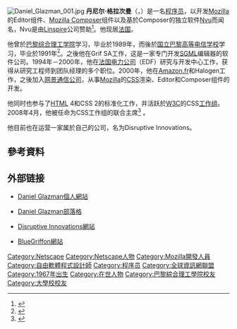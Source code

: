 {{noteTA
|G1=IT
}}

[[File:Daniel_Glazman_001.jpg|thumb]]
'''丹尼尔·格拉次曼'''（{{lang-en|'''Daniel Glazman'''}}，{{bd|1967年||||}}）是一名[[程序员|程序员]]，以开发[[Mozilla|Mozilla]]的Editor组件、[[Mozilla_Composer|Mozilla Composer]]组件以及基於Composer的独立软件[[Nvu|Nvu]]而闻名，Nvu是由[[Linspire|Linspire]]公司赞助<ref>{{Cite web |url=http://www.mozillazine.org/talkback.html?article=3912 |title=MozillaZine - Lindows.com Announces Mozilla-Based Nvu Web Publishing Software |accessdate=2014-12-13 |archive-date=2018-10-15 |archive-url=https://web.archive.org/web/20181015050948/http://www.mozillazine.org/talkback.html?article=3912 |dead-url=no }}</ref>。他现居[[法国|法国]]。

他曾於[[巴黎综合理工学院|巴黎综合理工学院]]学习，毕业於1989年，而後於[[国立巴黎高等电信学校|国立巴黎高等电信学校]]学习，毕业於1991年<ref>{{Cite web |url=http://www.glazman.org/CV_enDanielGlazman.html |title=CV Daniel Glazman |accessdate=2014-12-13 |archive-date=2019-09-11 |archive-url=https://web.archive.org/web/20190911181306/http://www.glazman.org/CV_enDanielGlazman.html |dead-url=no }}</ref>。之後他在Grif SA工作，这是一家专门开发[[SGML|SGML]]编辑器的软件公司。1994年－2000年，他在[[法国电力公司|法国电力公司]]（EDF）研究与开发中心工作，获得从研究工程师到团队经理的多个职位。2000年，他在[[Amazon.com|Amazon.fr]]和Halogen工作，之後加入[[網景|网景通信公司]]，从事[[Mozilla|Mozilla]]的[[CSS|CSS]]渲染、Editor和Composer组件的开发。

他同时也参与了[[HTML|HTML]] 4和CSS 2的标准化工作，并活跃於[[W3C|W3C]]的CSS[[工作组|工作组]]。2008年4月，他被任命为CSS工作组的联合主席<ref>{{Cite web |url=http://www.w3.org/blog/CSS/2008/04/04/resolutions_17 |title=Working Group Operations, Communication, and Charter |accessdate=2014-12-13 |archive-date=2008-04-08 |archive-url=https://web.archive.org/web/20080408012832/http://www.w3.org/blog/CSS/2008/04/04/resolutions_17 |dead-url=no }}</ref> 。

他目前也在运营一家属於自己的公司，名为Disruptive Innovations。

==參考資料==
{{Reflist}}

==外部链接==
* {{en}}[http://www.glazman.org/ Daniel Glazman個人網站]{{Wayback|url=http://www.glazman.org/ |date=20060823111619 }}
* {{en}}[http://www.glazman.org/weblog/ Daniel Glazman部落格]{{Wayback|url=http://www.glazman.org/weblog/ |date=20201106040756 }}
* {{en}}[http://disruptive-innovations.com/ Disruptive Innovations網站]{{Wayback|url=http://disruptive-innovations.com/ |date=20201027035105 }}
* {{en}}[http://bluegriffon.org/ BlueGriffon網站]{{Wayback|url=http://bluegriffon.org/ |date=20110717044731 }}
{{Netscape}}
{{Mozilla}}


{{Authority control}}
{{DEFAULTSORT:Glazman, Daniel}}

[[Category:Netscape|Category:Netscape]]
[[Category:Netscape人物|Category:Netscape人物]]
[[Category:Mozilla開發人員|Category:Mozilla開發人員]]
[[Category:自由軟體程式設計師|Category:自由軟體程式設計師]]
[[Category:程序员|Category:程序员]]
[[Category:全球資訊網聯盟|Category:全球資訊網聯盟]]
[[Category:1967年出生|Category:1967年出生]]
[[Category:在世人物|Category:在世人物]]
[[Category:巴黎綜合理工學院校友|Category:巴黎綜合理工學院校友]]
[[Category:大學校校友|Category:大學校校友]]